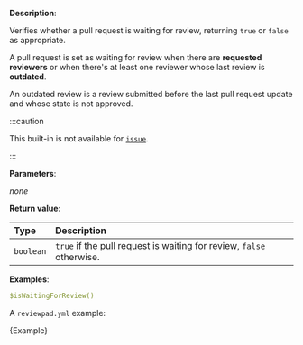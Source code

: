 
**Description**:

Verifies whether a pull request is waiting for review, returning `true` or `false` as appropriate.

A pull request is set as waiting for review when there are **requested reviewers** or when there's at least one reviewer whose last review is **outdated**.

An outdated review is a review submitted before the last pull request update and whose state is not approved.

:::caution

This built-in is not available for [`issue`](/guides/syntax#workflow).

:::

**Parameters**:

_none_

**Return value**:

| Type      | Description                                                          |
| :-------- | :------------------------------------------------------------------- |
| `boolean` | `true` if the pull request is waiting for review, `false` otherwise. |

**Examples**:

```yml
$isWaitingForReview()
```

A `reviewpad.yml` example:

<CodeBlock language="yml" title="reviewpad.yml">{Example}</CodeBlock>
